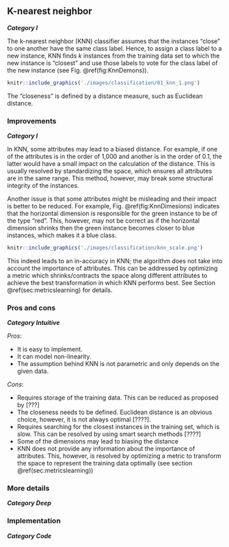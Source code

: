 ## K-nearest neighbor {#sec:KNN}
***Category I***

The k-nearest neighbor (KNN) classifier assumes that the instances "close" to one another have the same class label. Hence, to assign a class label to a new instance, KNN finds $k$ instances from the training data set to which the new instance is "closest" and use those labels to vote for the class label of the new instance (see Fig. \@ref(fig:KnnDemons)). 

```r
knitr::include_graphics('./images/classification/01_knn_1.png')
```

The "closeness" is defined by a distance measure, such as Euclidean distance. 

### Improvements
***Category I***

In KNN, some attributes may lead to a biased distance. For example, if one of the attributes is in the order of 1,000 and another is in the order of 0.1, the latter would have a small impact on the calculation of the distance. This is usually resolved by standardizing the space, which ensures all attributes are in the same range. This method, however, may break some structural integrity of the instances.

Another issue is that some attributes might be misleading and their impact is better to be reduced. For example, Fig. \@ref(fig:KnnDimesions) indicates that the horizontal dimension is responsible for the green instance to be of the type "red". This, however, may not be correct as if the horizontal dimension shrinks then the green instance becomes closer to blue instances, which makes it a blue class.

```r
knitr::include_graphics('./images/classification/knn_scale.png')
```

This indeed leads to an in-accuracy in KNN; the algorithm does not take into account the importance of attributes. This can be addressed by optimizing a metric which shrinks/contracts the space along different attributes to achieve the best transformation in which KNN performs best. See Section \@ref(sec:metricslearning) for details.


### Pros and cons
***Category Intuitive***

*Pros*: 

* It is easy to implement.
* It can model non-linearity.
* The assumption behind KNN is not parametric and only depends on the given data.

*Cons*:

* Requires storage of the training data. This can be reduced as proposed by [???]
* The closeness needs to be defined. Euclidean distance is an obvious choice, however, it is not always optimal [????].
* Requires searching for the closest instances in the training set, which is slow. This can be resolved by using smart search methods [????]
* Some of the dimensions may lead to biasing the distance
* KNN does not provide any information about the importance of attributes. This, however, is resolved by optimizing a metric to transform the space to represent the training data optimally (see section \@ref(sec:metricslearning))

### More details
***Category Deep***


### Implementation
***Category Code***


